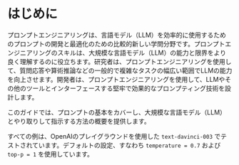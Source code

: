 # はじめに

プロンプトエンジニアリングは、言語モデル（LLM）を効率的に使用するためのプロンプトの開発と最適化のための比較的新しい学問分野です。プロンプトエンジニアリングのスキルは、大規模な言語モデル（LLM）の能力と限界をより良く理解するのに役立ちます。研究者は、プロンプトエンジニアリングを使用して、質問応答や算術推論などの一般的で複雑なタスクの幅広い範囲でLLMの能力を向上させます。開発者は、プロンプトエンジニアリングを使用して、LLMやその他のツールとインターフェースする堅牢で効果的なプロンプティング技術を設計します。

このガイドでは、プロンプトの基本をカバーし、大規模な言語モデル（LLM）とやり取りして指示する方法の概要を提供します。

すべての例は、OpenAIのプレイグラウンドを使用した `text-davinci-003` でテストされています。デフォルトの設定、すなわち `temperature = 0.7` および `top-p = 1` を使用しています。

